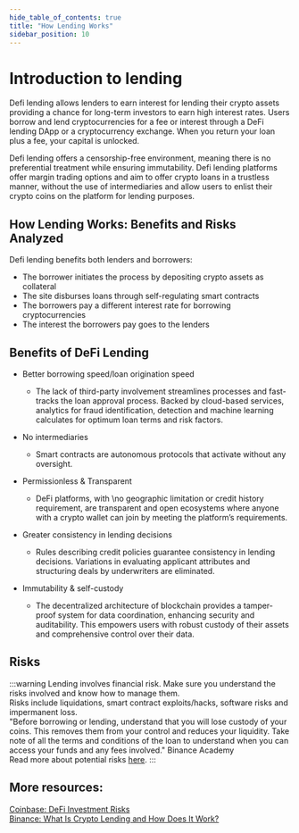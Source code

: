 ---
hide_table_of_contents: true
title: "How Lending Works"
sidebar_position: 10
---

# Introduction to lending

Defi lending allows lenders to earn interest for lending their crypto assets providing a chance for long-term investors to earn high interest rates. Users borrow and lend cryptocurrencies for a fee or interest through a DeFi lending DApp or a cryptocurrency exchange. When you return your loan plus a fee, your capital is unlocked. 

Defi lending offers a censorship-free environment, meaning there is no preferential treatment while ensuring immutability. Defi lending platforms offer margin trading options and aim to offer crypto loans in a trustless manner, without the use of intermediaries and allow users to enlist their crypto coins on the platform for lending purposes.

## How Lending Works: Benefits and Risks Analyzed  

Defi lending benefits both lenders and borrowers:

- The borrower initiates the process by depositing crypto assets as collateral
- The site disburses loans through self-regulating smart contracts
- The borrowers pay a different interest rate for borrowing cryptocurrencies
- The interest the borrowers pay goes to the lenders

## Benefits of DeFi Lending

- Better borrowing speed/loan origination speed
    - The lack of third-party involvement streamlines processes and fast-tracks the loan approval process. Backed by cloud-based services, analytics for fraud identification, detection and machine learning calculates for optimum loan terms and risk factors. 

- No intermediaries
    - Smart contracts are autonomous protocols that activate without any oversight. 

- Permissionless & Transparent 
    - DeFi platforms, with \no geographic limitation or credit history requirement, are transparent and open ecosystems where anyone with a crypto wallet can join by meeting the platform’s requirements. 

- Greater consistency in lending decisions
    - Rules describing credit policies guarantee consistency in lending decisions. Variations in evaluating applicant attributes and structuring deals by underwriters are eliminated.


- Immutability & self-custody
    - The decentralized architecture of blockchain provides a tamper-proof system for data coordination, enhancing security and auditability. This empowers users with robust custody of their assets and comprehensive control over their data.

## Risks

:::warning
Lending involves financial risk. Make sure you understand the risks involved and know how to manage them.  
Risks include liquidations, smart contract exploits/hacks, software risks and impermanent loss.  
"Before borrowing or lending, understand that you will lose custody of your coins. This removes them from your control and reduces your liquidity. Take note of all the terms and conditions of the loan to understand when you can access your funds and any fees involved." Binance Academy  
Read more about potential risks [here](https://help.coinbase.com/en/coinbase/trading-and-funding/advanced-trading/defi-investment-risks).
:::

## More resources:

[Coinbase: DeFi Investment Risks](https://help.coinbase.com/en/coinbase/trading-and-funding/advanced-trading/defi-investment-risks)  
[Binance: What Is Crypto Lending and How Does It Work?](https://academy.binance.com/en/articles/what-is-crypto-lending-and-how-does-it-work)


